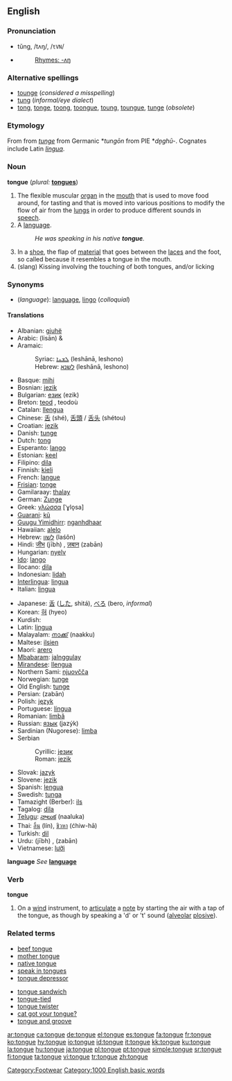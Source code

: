 ==English==

===Pronunciation===
*tŭng, /tʌŋ/, /<tt>tVN</tt>/
*{{audio|en-us-tongue.ogg|Audio (US)}}
*:[[Rhymes:English:-ʌŋ|Rhymes: -ʌŋ]]

===Alternative spellings===
*[[tounge]] (''considered a misspelling'')
*[[tung]] (''informal/eye dialect'')
*[[tong]], [[tonge]], [[toong]], [[toongue]], [[toung]], [[toungue]], [[tunge]] (''obsolete'')

===Etymology===
From {{ME.}} from {{OE.}} ''[[tunge]]'' from Germanic *''tungōn'' from PIE *''dn̥ghū-''. Cognates include Latin ''[[lingua]]''.

===Noun===
'''tongue''' (''plural:'' '''[[tongues]]''')
{{wikipedia}}

# The flexible muscular [[organ]] in the [[mouth]] that is used to move food around, for tasting and that is moved into various positions to modify the flow of air from the [[lung]]s in order to produce different sounds in [[speech]].
# A [[language]].
#:''He was speaking in his native '''tongue'''.''
# In a [[shoe]], the flap of [[material]] that goes between the [[laces]] and the foot, so called because it resembles a tongue in the mouth.
# (slang) Kissing involving the touching of both tongues, and/or licking

===Synonyms===
*(''language''): [[language]], [[lingo]] (''colloquial'')

{{rfc-level|Translations at L4+ not in L3 POS section}}

====Translations====
{{trans-top|organ}}
*Albanian: [[gjuhë]] {{f}}
*Arabic: {{ARchar|[[لسان]]}} (lisān) {{m}} & {{f}}
*Aramaic:
*:Syriac: [[ܠܫܢܐ]] (leshānā, leshono) {{m}}
*:Hebrew: [[לשנא]] (leshānā, leshono) {{m}}
*Basque: [[mihi]]
*Bosnian: [[jezik]] {{m}}
*Bulgarian: [[език]] (ezik) {{m}}
*Breton: [[teod]] {{m}}, teodoù {{p}}
*Catalan: [[llengua]] {{f}}
*Chinese: [[舌]] (shé), [[舌頭]] / [[舌头]] (shétou)
*Croatian: [[jezik]] {{m}}
*Danish: [[tunge]] {{c}}
*Dutch: [[tong]] {{f}}
*Esperanto: [[lango]]
*Estonian: [[keel]]
*Filipino: [[dila]]
*Finnish: [[kieli]]
*French: [[langue#French|langue]] {{f}}
*[[Frisian]]: [[tonge]]
*Gamilaraay: [[thalay]]
*German: [[Zunge]] {{f}}
*Greek: [[γλώσσα]] [ˈɣlo̞sa] {{f}}
*[[Guarani]]: [[kũ]]
*[[Guugu Yimidhirr]]: [[nganhdhaar]]
*Hawaiian: [[alelo]]
*Hebrew: [[לשון]] (laśôn) {{f}}
*Hindi: [[जीभ]] (jībh) {{f}}, [[ज़बान]] (zabān) {{f}}
*Hungarian: [[nyelv]]
*[[Ido]]: [[lango]]
*Ilocano: [[dila]]
*Indonesian: [[lidah]]
*[[Interlingua]]: [[lingua#Interlingua|lingua]]
*Italian: [[lingua#Italian|lingua]] {{f}}
{{trans-mid}}
*Japanese: [[舌]] ([[した]], shitá), [[べろ]] (bero, ''informal'')
*Korean: [[혀]] (hyeo)
*Kurdish: {{KUchar|[[زمان]]}}
*Latin: [[lingua]] {{f}}
*Malayalam: [[നാക്ക്]] (naakku)
*Maltese: [[ilsien]] {{m}}
*Maori: [[arero]]
*[[Mbabaram]]: [[jalnggulay]]
*[[Mirandese]]: [[llengua]] {{f}}
*Northern Sami: [[njuovčča]]
*Norwegian: [[tunge]]
*Old English: [[tunge]]
*Persian: {{FAchar|[[زبان]]}} (zabān)
*Polish: [[język]] {{m}}
*Portuguese: [[língua]] {{f}}
*Romanian: [[limbă]] {{f}}
*Russian: [[язык]] (jazýk) {{m}}
*Sardinian (Nugorese): [[limba]] {{f}}
*Serbian
*:Cyrillic: [[језик]] {{m}}
*:Roman: [[jezik]] {{m}}
*Slovak: [[jazyk]] {{m}}
*Slovene: [[jezik]] {{m}}
*Spanish: [[lengua]] {{f}}
*Swedish: [[tunga]] {{c}}
*Tamazight (Berber): [[ils]]
*Tagalog: [[dila]]
*[[Telugu]]: [[నాలుక]] (naaluka)
*Thai: [[ลิ้น]] (lín), [[ชิวหา]] (ćhiw-hā)
*Turkish: [[dil]]
*Urdu: {{URchar|[[جیبھ]]}} (jībh) {{f}}, {{URchar|[[زبان]]}} (zabān) {{f}}
*Vietnamese: [[lưỡi]]
{{trans-bottom}}

'''language'''
''See'' '''[[language]]'''

===Verb===
'''tongue'''

# {{music}} On a [[wind]] instrument, to [[articulate]] a [[note]] by starting the air with a tap of the tongue, as though by speaking a 'd' or 't' sound ([[alveolar]] [[plosive]]).

===Related terms===
{{top2}}
*[[beef tongue]]
*[[mother tongue]]
*[[native tongue]]
*[[speak in tongues]]
*[[tongue depressor]]
{{mid2}}
*[[tongue sandwich]]<!--slang for a kiss in which the tongue is inserted into one's partner's mouth; synonym: French kiss-->
*[[tongue-tied]]
*[[tongue twister]]
*[[cat got your tongue?]]
*[[tongue and groove]]
<!-- move this to "tongue and groove if found to be legitimate: *[[tongue-and-groove merchant]] = a
lesbian, with reference to cunnilingus-->
{{bottom}}
[[Category:Footwear]]
[[Category:1000 English basic words]]

[[ar:tongue]]
[[ca:tongue]]
[[de:tongue]]
[[el:tongue]]
[[es:tongue]]
[[fa:tongue]]
[[fr:tongue]]
[[ko:tongue]]
[[hy:tongue]]
[[io:tongue]]
[[id:tongue]]
[[it:tongue]]
[[kk:tongue]]
[[ku:tongue]]
[[la:tongue]]
[[hu:tongue]]
[[ja:tongue]]
[[pl:tongue]]
[[pt:tongue]]
[[simple:tongue]]
[[sr:tongue]]
[[fi:tongue]]
[[ta:tongue]]
[[vi:tongue]]
[[tr:tongue]]
[[zh:tongue]]